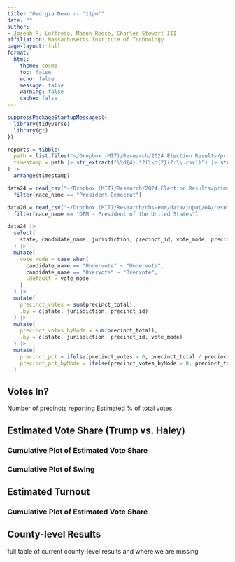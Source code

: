 ```yaml
---
title: "Georgia Demo -- '11pm'"
date: ""
author: 
- Joseph R. Loffredo, Mason Reece, Charles Stewart III
affiliation: Massachusetts Institute of Technology
page-layout: full
format:
  html:
    theme: cosmo
    toc: false
    echo: false
    message: false
    warning: false
    cache: false
---
```


```r

suppressPackageStartupMessages({
  library(tidyverse)
  library(gt)
})

reports = tibble(
  path = list.files("~/Dropbox (MIT)/Research/2024 Election Results/primaries/data/clean/GA", pattern = "\\d+\\.csv"),
  timestamp = path |> str_extract("\\d{4}.*?(\\d{2}(?:\\.csv))") |> str_remove(fixed(".csv")) |> ydm_hms(tz = "US/Eastern")
) |> 
  arrange(timestamp)

data24 = read_csv("~/Dropbox (MIT)/Research/2024 Election Results/primaries/data/clean/GA/GA_ALL_primary_2024_12_03_19_19_47.csv") |> 
  filter(race_name == "President-Democrat")

data20 = read_csv("~/Dropbox (MIT)/Research/cbs-enr/data/input/GA/results_2020.csv") |> 
  filter(race_name == "DEM - President of the United States")

data24 |> 
  select(
    state, candidate_name, jurisdiction, precinct_id, vote_mode, precinct_total
  ) |> 
  mutate(
    vote_mode = case_when(
      candidate_name == "Undervote" ~ "Undervote",
      candidate_name == "Overvote" ~ "Overvote",
      .default = vote_mode
    )
  ) |> 
  mutate(
    precinct_votes = sum(precinct_total),
    .by = c(state, jurisdiction, precinct_id)
  ) |> 
  mutate(
    precinct_votes_byMode = sum(precinct_total),
    .by = c(state, jurisdiction, precinct_id, vote_mode)
  ) |> 
  mutate(
    precinct_pct = ifelse(precinct_votes > 0, precinct_total / precinct_votes, NA),
    precinct_pct_byMode = ifelse(precinct_votes_byMode > 0, precinct_total / precinct_votes_byMode, NA)
  )

```


## Votes In?

Number of precincts reporting
Estimated % of total votes

## Estimated Vote Share (Trump vs. Haley)

<!-- point estimate and uncertainty bounds -->

### Cumulative Plot of Estimated Vote Share

### Cumulative Plot of Swing

## Estimated Turnout

### Cumulative Plot of Estimated Vote Share

## County-level Results

full table of current county-level results and where we are missing


